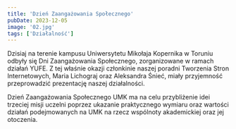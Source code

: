 ```yaml
---
title: 'Dzień Zaangażowania Społecznego'
pubDate: 2023-12-05
image: '02.jpg'
tags: ['Działalność']
---
```


Dzisiaj na terenie kampusu Uniwersytetu Mikołaja Kopernika w Toruniu odbyły się Dni Zaangażowania Społecznego, zorganizowane w ramach działań YUFE. Z tej właśnie okazji członkinie naszej poradni Tworzenia Stron Internetowych, Maria Lichograj oraz Aleksandra Śnieć, miały przyjemność przeprowadzić prezentację naszej działalności.

Dzień Zaangażowania Społecznego UMK ma na celu przybliżenie idei trzeciej misji uczelni poprzez ukazanie praktycznego wymiaru oraz wartości działań podejmowanych na UMK na rzecz wspólnoty akademickiej oraz jej otoczenia.
